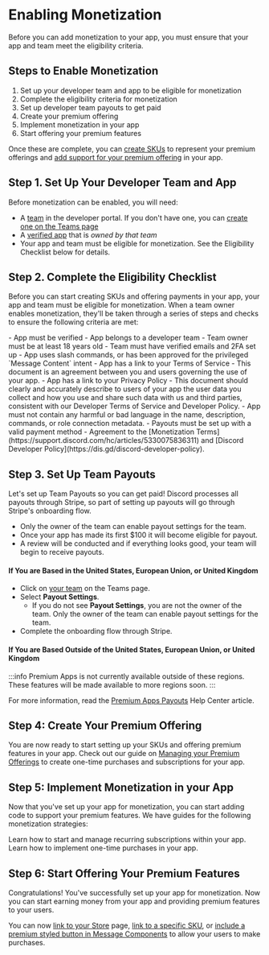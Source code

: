 # Enabling Monetization

Before you can add monetization to your app, you must ensure that your app and team meet the eligibility criteria. 

## Steps to Enable Monetization

1. Set up your developer team and app to be eligible for monetization
2. Complete the eligibility criteria for monetization
3. Set up developer team payouts to get paid
4. Create your premium offering
5. Implement monetization in your app
6. Start offering your premium features

Once these are complete, you can [create SKUs](/docs/monetization/managing-skus#creating-a-sku) to represent your premium offerings and [add support for your premium offering](/docs/monetization/enabling-monetization#step-5-implement-monetization-in-your-app) in your app.

## Step 1. Set Up Your Developer Team and App

Before monetization can be enabled, you will need:

- A [team](/docs/topics/teams) in the developer portal. If you don't have one, you can [create one on the Teams page](https://discord.com/developers/teams)
- A [verified app](https://support-dev.discord.com/hc/en-us/articles/23926564536471-How-Do-I-Get-My-App-Verified) that is _owned by that team_
- Your app and team must be eligible for monetization. See the Eligibility Checklist below for details.

## Step 2. Complete the Eligibility Checklist

Before you can start creating SKUs and offering payments in your app, your app and team must be eligible for monetization. When a team owner enables monetization, they'll be taken through a series of steps and checks to ensure the following criteria are met:

<Collapsible title="Eligibility Checklist" icon="list" open>
- App must be verified
- App belongs to a developer team
- Team owner must be at least 18 years old
- Team must have verified emails and 2FA set up
- App uses slash commands, or has been approved for the privileged `Message Content` intent
- App has a link to your Terms of Service
  - This document is an agreement between you and users governing the use of your app.
- App has a link to your Privacy Policy
  - This document should clearly and accurately describe to users of your app the user data you collect and how you use and share such data with us and third parties, consistent with our Developer Terms of Service and Developer Policy.
- App must not contain any harmful or bad language in the name, description, commands, or role connection metadata.
- Payouts must be set up with a valid payment method
- Agreement to the [Monetization Terms](https://support.discord.com/hc/articles/5330075836311) and [Discord Developer Policy](https://dis.gd/discord-developer-policy).
</Collapsible>

## Step 3. Set Up Team Payouts

Let's set up Team Payouts so you can get paid! Discord processes all payouts through Stripe, so part of setting up payouts will go through Stripe's onboarding flow.

- Only the owner of the team can enable payout settings for the team.
- Once your app has made its first $100 it will become eligible for payout.
- A review will be conducted and if everything looks good, your team will begin to receive payouts.

#### If You are Based in the United States, European Union, or United Kingdom

- Click on [your team](https://discord.com/developers/teams) on the Teams page.
- Select **Payout Settings**.
  - If you do not see **Payout Settings**, you are not the owner of the team. Only the owner of the team can enable payout settings for the team.
- Complete the onboarding flow through Stripe.

#### If You are Based Outside of the United States, European Union, or United Kingdom

:::info
Premium Apps is not currently available outside of these regions. These features will be made available to more regions soon.
:::

For more information, read the [Premium Apps Payouts](https://support-dev.discord.com/hc/articles/17299902720919) Help Center article.

## Step 4: Create Your Premium Offering

You are now ready to start setting up your SKUs and offering premium features in your app. Check out our guide on [Managing your Premium Offerings](/docs/monetization/managing-skus#creating-a-sku) to create one-time purchases and subscriptions for your app.

## Step 5: Implement Monetization in your App

Now that you've set up your app for monetization, you can start adding code to support your premium features. We have guides for the following monetization strategies:

<Container>
  <Card title="Implementing App Subscriptions" link="/docs/monetization/implementing-app-subscriptions" icon="ShopIcon">
    Learn how to start and manage recurring subscriptions within your app.
  </Card>
  <Card title="Implementing One-Time Purchases" link="/docs/monetization/implementing-one-time-purchases" icon="ShopIcon">
    Learn how to implement one-time purchases in your app.
  </Card>
</Container>

## Step 6: Start Offering Your Premium Features
Congratulations! You've successfully set up your app for monetization. Now you can start earning money from your app and providing premium features to your users.

You can now [link to your Store](/docs/monetization/managing-skus#linking-to-your-store) page, [link to a specific SKU](/docs/monetization/managing-skus#linking-to-a-specific-sku), or [include a premium styled button in Message Components](/docs/monetization/managing-skus#responding-with-a-premium-button) to allow your users to make purchases.
